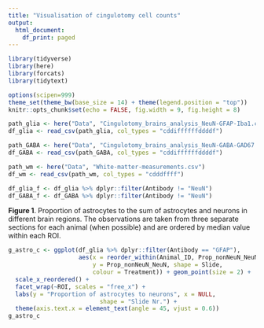 ```yaml
---
title: "Visualisation of cingulotomy cell counts"
output:
  html_document:
    df_print: paged
---
```


```r
library(tidyverse)
library(here)
library(forcats)
library(tidytext)

options(scipen=999)
theme_set(theme_bw(base_size = 14) + theme(legend.position = "top"))
knitr::opts_chunk$set(echo = FALSE, fig.width = 9, fig.height = 8)
```


```r
path_glia <- here("Data", "Cingulotomy_brains_analysis_NeuN-GFAP-Iba1.csv")
df_glia <- read_csv(path_glia, col_types = "cddiffffffddddf")

path_GABA <- here("Data", "Cingulotomy_brains_analysis_NeuN-GABA-GAD67.csv")
df_GABA <- read_csv(path_GABA, col_types = "cddiffffffddddf")

path_wm <- here("Data", "White-matter-measurements.csv")
df_wm <- read_csv(path_wm, col_types = "cdddffff")
```

```r
df_glia_f <- df_glia %>% dplyr::filter(Antibody != "NeuN")
df_GABA_f <- df_GABA %>% dplyr::filter(Antibody != "NeuN")
```

**Figure 1**. Proportion of astrocytes to the sum of astrocytes and neurons in different brain regions. The observations are taken from three separate sections for each animal (when possible) and are ordered by median value within each ROI.
```r
g_astro_c <- ggplot(df_glia %>% dplyr::filter(Antibody == "GFAP"),
                    aes(x = reorder_within(Animal_ID, Prop_nonNeuN_NeuN, ROI, fun = median),
                        y = Prop_nonNeuN_NeuN, shape = Slide, 
                        colour = Treatment)) + geom_point(size = 2) + 
  scale_x_reordered() +
  facet_wrap(~ROI, scales = "free_x") +
  labs(y = "Proportion of astrocytes to neurons", x = NULL,
                          shape = "Slide Nr.") + 
  theme(axis.text.x = element_text(angle = 45, vjust = 0.6))
g_astro_c
```


